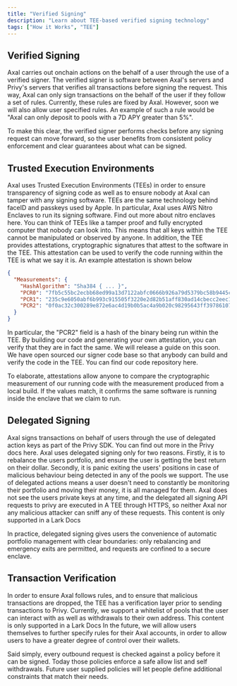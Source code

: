 ```yaml
---
title: "Verified Signing"
description: "Learn about TEE-based verified signing technology"
tags: ["How it Works", "TEE"]
---
```


## Verified Signing 
Axal carries out onchain actions on the behalf of a user through the use of a verified signer. The verified signer is software between Axal's servers and Privy's servers that verifies all transactions before signing the request. 
This way, Axal can only sign transactions on the behalf of the user if they follow a set of rules. Currently, these rules are fixed by Axal. However, soon we will also allow user specified rules. An example of such a rule would be "Axal can only deposit to pools with a 7D APY greater than 5%". 

To make this clear, the verified signer performs checks before any signing request can move forward, so the user benefits from consistent policy enforcement and clear guarantees about what can be signed.

## Trusted Execution Environments
Axal uses Trusted Execution Environments (TEEs) in order to ensure transparency of signing code as well as to ensure nobody at Axal can tamper with any signing software. TEEs are the same technology behind faceID and passkeys used by Apple. In particular, Axal uses AWS Nitro Enclaves to run its signing software. Find out more about nitro enclaves here.
You can think of TEEs like a tamper proof and fully encrypted computer that nobody can look into. This means that all keys within the TEE cannot be manipulated or observed by anyone. In addition, the TEE provides attestations, cryptographic signatures that attest to the software in the TEE. This attestation can be used to verify the code running within the TEE is what we say it is. An example attestation is shown below
```json
{
  "Measurements": {
    "HashAlgorithm": "Sha384 { ... }",
    "PCR0": "7fb5c55bc2ecbb68ed99a13d7122abfc0666b926a79d5379bc58b9445c84217f59cfdd36c08b2c79552928702efe23e4",
    "PCR1": "235c9e6050abf6b993c915505f3220e2d82b51aff830ad14cbecc2eec1bf0b4ae749d311c663f464cde9f718acca5286",
    "PCR2": "0f0ac32c300289e872e6ac4d19b0b5ac4a9b020c98295643ff3978610750ce6a86f7edff24e3c0a4a445f2ff8a9ea79d"
  }
}
```
In particular, the "PCR2" field is a hash of the binary being run within the TEE. By building our code and generating your own attestation, you can verify that they are in fact the same. We will release a guide on this soon.
We have open sourced our signer code base so that anybody can build and verify the code in the TEE. You can find our code repository here.

To elaborate, attestations allow anyone to compare the cryptographic measurement of our running code with the measurement produced from a local build. If the values match, it confirms the same software is running inside the enclave that we claim to run.

## Delegated Signing
Axal signs transactions on behalf of users through the use of delegated action keys as part of the Privy SDK. You can find out more in the Privy docs here. 
Axal uses delegated signing only for two reasons. Firstly, it is to rebalance the users portfolio, and ensure the user is getting the best return on their dollar. Secondly, it is panic exiting the users' positions in case of malicious behaviour being detected in any of the pools we support. 
The use of delegated actions means a user doesn't need to constantly be monitoring their portfolio and moving their money, it is all managed for them.
Axal does not see the users private keys at any time, and the delegated all signing API requests to privy are executed in A TEE through HTTPS, so neither Axal nor any malicious attacker can sniff any of these requests.
This content is only supported in a Lark Docs

In practice, delegated signing gives users the convenience of automatic portfolio management with clear boundaries: only rebalancing and emergency exits are permitted, and requests are confined to a secure enclave.

## Transaction Verification
In order to ensure Axal follows rules, and to ensure that malicious transactions are dropped, the TEE has a verification layer prior to sending transactions to Privy. Currently, we support a whitelist of pools that the user can interact with as well as withdrawals to their own address. 
This content is only supported in a Lark Docs
In the future, we will allow users themselves to further specify rules for their Axal accounts, in order to allow users to have a greater degree of control over their wallets.

Said simply, every outbound request is checked against a policy before it can be signed. Today those policies enforce a safe allow list and self withdrawals. Future user supplied policies will let people define additional constraints that match their needs.
